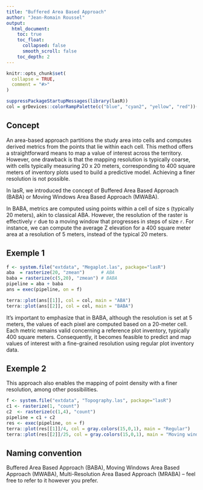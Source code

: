 ```yaml
---
title: "Buffered Area Based Approach"
author: "Jean-Romain Roussel"
output:
  html_document:
    toc: true
    toc_float:
      collapsed: false
      smooth_scroll: false
    toc_depth: 2
---
```



```r
knitr::opts_chunk$set(
  collapse = TRUE,
  comment = "#>"
)
```

```r
suppressPackageStartupMessages(library(lasR))
col = grDevices::colorRampPalette(c("blue", "cyan2", "yellow", "red"))(25)
```

## Concept

An area-based approach partitions the study area into cells and computes derived metrics from the points that lie within each cell. This method offers a straightforward means to map a value of interest across the territory. However, one drawback is that the mapping resolution is typically coarse, with cells typically measuring 20 x 20 meters, corresponding to 400 square meters of inventory plots used to build a predictive model. Achieving a finer resolution is not possible.

In lasR, we introduced the concept of Buffered Area Based Approach (BABA) or Moving Windows Area Based Approach (MWABA).

In BABA, metrics are computed using points within a cell of size s (typically 20 meters), akin to classical ABA. However, the resolution of the raster is effectively `r` due to a moving window that progresses in steps of size `r`. For instance, we can compute the average Z elevation for a 400 square meter area at a resolution of 5 meters, instead of the typical 20 meters.

## Exemple 1

```r
f <- system.file("extdata", "Megaplot.las", package="lasR")
aba  = rasterize(20, "zmean")      # ABA
baba = rasterize(c(5,20), "zmean") # BABA
pipeline = aba + baba
ans = exec(pipeline, on = f)

terra::plot(ans[[1]], col = col, main = "ABA")
terra::plot(ans[[2]], col = col, main = "BABA")
```

It's important to emphasize that in BABA, although the resolution is set at 5 meters, the values of each pixel are computed based on a 20-meter cell. Each metric remains valid concerning a reference plot inventory, typically 400 square meters. Consequently, it becomes feasible to predict and map values of interest with a fine-grained resolution using regular plot inventory data.

## Exemple 2

This approach also enables the mapping of point density with a finer resolution, among other possibilities.

```r
f <- system.file("extdata", "Topography.las", package="lasR")
c1 <- rasterize(1, "count")
c2  <- rasterize(c(1,4), "count")
pipeline = c1 + c2
res <- exec(pipeline, on = f)
terra::plot(res[[1]]/4, col = gray.colors(15,0,1), main = "Regular")   # divide by 4 to get the density
terra::plot(res[[2]]/25, col = gray.colors(15,0,1), main = "Moving windows")  # divide by 25 to get the density
```

## Naming convention

Buffered Area Based Approach (BABA), Moving Windows Area Based Approach (MWABA), Multi-Resolution Area Based Approach (MRABA) – feel free to refer to it however you prefer.